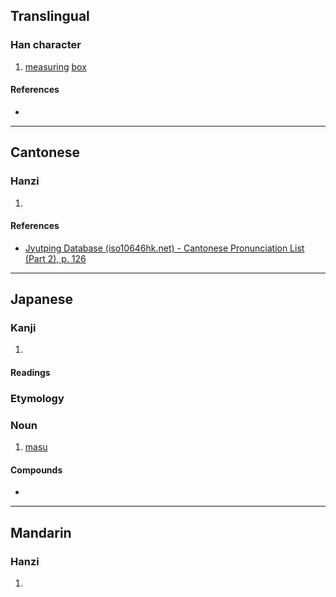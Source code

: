 {{character info/new}}
==Translingual==

===Han character===
{{Han char|rn=75|rad=木|as=04|sn=8|four=|canj=DHT|ids=⿰木升}}

# [[measuring]] [[box]]

====References====
* {{Han ref|kx=0517.011|dkj=14577|hdz=21170.121|uh=67A1|ud=26529}}

----

==Cantonese==

===Hanzi===
{{yue-hanzi|jyut=[[dau2]], [[sing1]]|y=dau2, sing1}}

# {{defn|lang=yue|sort=木04}}

====References====
* [http://www.iso10646hk.net/jp/document/download.jsp Jyutping Database (iso10646hk.net) - Cantonese Pronunciation List (Part 2), p. 126]

----

==Japanese==

===Kanji===
{{ja-kanji|grade=|rs=木04}}

# {{defn|lang=ja|sort=木04}}

====Readings====
{{ja-readings
|on=
|kun=ます-
}}

===Etymology===
{{wikipedia|lang=ja}}
{{ja-kanjitab|ます|yomi=k}}

===Noun===
{{ja-noun|ます}}

# [[masu]] {{gloss|square wooden box}}

====Compounds====
* {{ja-r|枡記号|ますきごう}}

----

==Mandarin==

===Hanzi===
{{cmn-hanzi|pin=[[dǒu]] ([[dou3]]), [[shēng]] ([[sheng1]])|wg=tou<sup>3</sup>, sheng<sup>1</sup>}}

# {{defn|lang=cmn|sort=木04}}